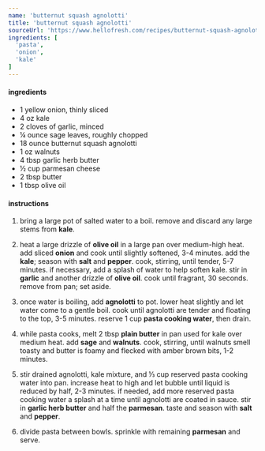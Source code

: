 ```yaml
---
name: 'butternut squash agnolotti'
title: 'butternut squash agnolotti'
sourceUrl: 'https://www.hellofresh.com/recipes/butternut-squash-agnolotti-60104737abed5278e374b6e2'
ingredients: [
  'pasta',
  'onion',
  'kale'
]
---
```


#### ingredients

- 1 yellow onion, thinly sliced
- 4 oz kale
- 2 cloves of garlic, minced
- ¼ ounce sage leaves, roughly chopped
- 18 ounce butternut squash agnolotti
- 1 oz walnuts
- 4 tbsp garlic herb butter
- ½ cup parmesan cheese
- 2 tbsp butter
- 1 tbsp olive oil

#### instructions

1. bring a large pot of salted water to a boil. remove and discard any large stems from **kale**.

2. heat a large drizzle of **olive oil** in a large pan over medium-high heat. add sliced **onion** and cook until slightly softened, 3-4 minutes. add the **kale**; season with **salt** and **pepper**. cook, stirring, until tender, 5-7 minutes. if necessary, add a splash of water to help soften kale. stir in **garlic** and another drizzle of **olive oil**. cook until fragrant, 30 seconds. remove from pan; set aside.

3. once water is boiling, add **agnolotti** to pot. lower heat slightly and let water come to a gentle boil. cook until agnolotti are tender and floating to the top, 3-5 minutes. reserve 1 cup **pasta cooking water**, then drain.

4. while pasta cooks, melt 2 tbsp **plain butter** in pan used for kale over medium heat. add **sage** and **walnuts**. cook, stirring, until walnuts smell toasty and butter is foamy and flecked with amber brown bits, 1-2 minutes.

5. stir drained agnolotti, kale mixture, and ⅓ cup reserved pasta cooking water into pan. increase heat to high and let bubble until liquid is reduced by half, 2-3 minutes. if needed, add more reserved pasta cooking water a splash at a time until agnolotti are coated in sauce. stir in **garlic herb butter** and half the **parmesan**. taste and season with **salt** and **pepper**.

6. divide pasta between bowls. sprinkle with remaining **parmesan** and serve.
